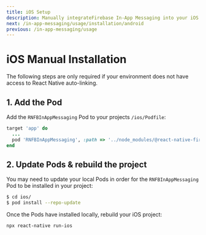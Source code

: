 ```yaml
---
title: iOS Setup
description: Manually integrateFirebase In-App Messaging into your iOS application.
next: /in-app-messaging/usage/installation/android
previous: /in-app-messaging/usage
---
```


# iOS Manual Installation

The following steps are only required if your environment does not have access to React Native
auto-linking.

## 1. Add the Pod

Add the `RNFBInAppMessaging` Pod to your projects `/ios/Podfile`:

```ruby
target 'app' do
  ...
  pod 'RNFBInAppMessaging', :path => '../node_modules/@react-native-firebase/in-app-messaging'
end
```

## 2. Update Pods & rebuild the project

You may need to update your local Pods in order for the `RNFBInAppMessaging` Pod to be installed in your project:

```bash
$ cd ios/
$ pod install --repo-update
```

Once the Pods have installed locally, rebuild your iOS project:

```bash
npx react-native run-ios
```

